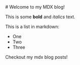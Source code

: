 <div className="prose dark:prose-invert">
# Welcome to my MDX blog!

This is some **bold** and _italics_ text.

This is a list in markdown:

- One
- Two
- Three

Checkout my mdx blog posts!

</div>
